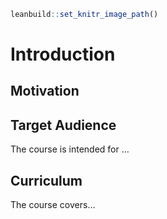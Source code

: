 ```r
leanbuild::set_knitr_image_path()
```

# Introduction


## Motivation


## Target Audience  

The course is intended for ...

## Curriculum  

The course covers...
